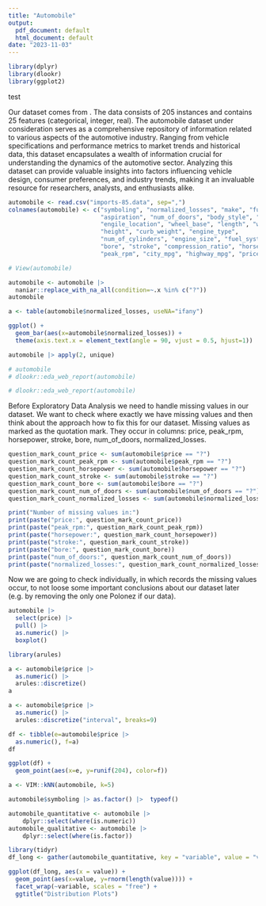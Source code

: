 ```yaml
---
title: "Automobile"
output:
  pdf_document: default
  html_document: default
date: "2023-11-03"
---
```


```r
library(dplyr)
library(dlookr)
library(ggplot2)
```



\section{Dataset description}
test 

Our dataset comes from \url{https://archive.ics.uci.edu/dataset/10/automobile}. The data consists of 205 instances and contains 25 features (categorical, integer, real). The automobile dataset under consideration serves as a comprehensive repository of information related to various aspects of the automotive industry. Ranging from vehicle specifications and performance metrics to market trends and historical data, this dataset encapsulates a wealth of information crucial for understanding the dynamics of the automotive sector. Analyzing this dataset can provide valuable insights into factors influencing vehicle design, consumer preferences, and industry trends, making it an invaluable resource for researchers, analysts, and enthusiasts alike.


```r
automobile <- read.csv("imports-85.data", sep=",")
colnames(automobile) <- c("symboling", "normalized_losses", "make", "fuel_type",
                          "aspiration", "num_of_doors", "body_style", "drive_wheels",
                          "engile_location", "wheel_base", "length", "width",
                          "height", "curb_weight", "engine_type",
                          "num_of_cylinders", "engine_size", "fuel_system",
                          "bore", "stroke", "compression_ratio", "horsepower",
                          "peak_rpm", "city_mpg", "highway_mpg", "price")
```
```r
# View(automobile)
```

```r
automobile <- automobile |> 
  naniar::replace_with_na_all(condition=~.x %in% c("?"))
automobile
```
```r
a <- table(automobile$normalized_losses, useNA="ifany")
```
```r
ggplot() +
  geom_bar(aes(x=automobile$normalized_losses)) +
  theme(axis.text.x = element_text(angle = 90, vjust = 0.5, hjust=1))
```




```r
automobile |> apply(2, unique)
```


```r
# automobile
# dlookr::eda_web_report(automobile)
```
```r
# dlookr::eda_web_report(automobile)
```

\section{Missing values in our dataframe}
Before Exploratory Data Analysis we need to handle missing values in our dataset.
We want to check where exactly we have missing values and then think about the approach how to fix this for our dataset. Missing values as marked as the quotation mark. They occur in columns: price, peak_rpm, horsepower, stroke, bore, num_of_doors, normalized_losses.

```r
question_mark_count_price <- sum(automobile$price == "?")
question_mark_count_peak_rpm <- sum(automobile$peak_rpm == "?")
question_mark_count_horsepower <- sum(automobile$horsepower == "?")
question_mark_count_stroke <- sum(automobile$stroke == "?")
question_mark_count_bore <- sum(automobile$bore == "?")
question_mark_count_num_of_doors <- sum(automobile$num_of_doors == "?")
question_mark_count_normalized_losses <- sum(automobile$normalized_losses == "?")

print("Number of missing values in:")
print(paste("price:", question_mark_count_price))
print(paste("peak_rpm:", question_mark_count_peak_rpm))
print(paste("horsepower:", question_mark_count_horsepower))
print(paste("stroke:", question_mark_count_stroke))
print(paste("bore:", question_mark_count_bore))
print(paste("num_of_doors:", question_mark_count_num_of_doors))
print(paste("normalized_losses:", question_mark_count_normalized_losses))
```

Now we are going to check individually, in which records the missing values occur, to not loose some important conclusions about our dataset later (e.g. by removing the only one Polonez if our data).

\color{red}{Na razie nie wiem co tym, bo jednak dużo recordów by się usunęło przez to normalized_losses. Chyba normalized_losses trzeba dać średnią}


\section{Descriptive analysis}
\section{Classification}

```r
automobile |> 
  select(price) |> 
  pull() |> 
  as.numeric() |> 
  boxplot()
```
```r
library(arules)
```
```r
a <- automobile$price |> 
  as.numeric() |> 
  arules::discretize()
a
```
```r
a <- automobile$price |>
  as.numeric() |> 
  arules::discretize("interval", breaks=9)
```
```r
df <- tibble(e=automobile$price |>
  as.numeric(), f=a)
df
```
```r
ggplot(df) +
  geom_point(aes(x=e, y=runif(204), color=f))
```




```r
a <- VIM::kNN(automobile, k=5)
```

```r
automobile$symboling |> as.factor() |>  typeof()
```
```r
automobile_quantitative <- automobile |> 
	dplyr::select(where(is.numeric))
automobile_qualitative <- automobile |> 
	dplyr::select(where(is.factor))
```

```r
library(tidyr)
df_long <- gather(automobile_quantitative, key = "variable", value = "value")

ggplot(df_long, aes(x = value)) +
  geom_point(aes(x=value, y=rnorm(length(value)))) +
  facet_wrap(~variable, scales = "free") +
  ggtitle("Distribution Plots")
```












